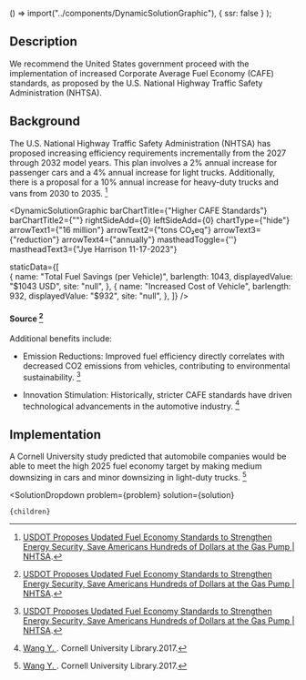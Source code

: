 
  () => import("../components/DynamicSolutionGraphic"),
  { ssr: false }
);


## Description
We recommend the United States government proceed with the implementation of increased Corporate Average Fuel Economy (CAFE) standards, as proposed by the U.S. National Highway Traffic Safety Administration (NHTSA).

## Background
The U.S. National Highway Traffic Safety Administration (NHTSA) has proposed increasing efficiency requirements incrementally from the 2027 through 2032 model years. This plan involves a 2% annual increase for passenger cars and a 4% annual increase for light trucks. Additionally, there is a proposal for a 10% annual increase for heavy-duty trucks and vans from 2030 to 2035​​. [^"1"]


<DynamicSolutionGraphic
  barChartTitle={"Higher CAFE Standards"}
  barChartTitle2={""}
  rightSideAdd={0}
  leftSideAdd={0}
  chartType={"hide"}
  arrowText1={"16 million"}
  arrowText2={"tons CO₂eq"}
  arrowText3={"reduction"}
  arrowText4={"annually"}
  mastheadToggle={''}
  mastheadText3={"Jye Harrison 11-17-2023"}
  
  
  staticData={[   
     {
      name: "Total Fuel Savings (per Vehicle)",
      barlength: 1043,
      displayedValue: "$1043 USD",
      site: "null",
    },
    {
      name: "Increased Cost of Vehicle",
      barlength: 932,
      displayedValue: "$932",
      site: "null",
    },
  ]}
/>
#### Source [^"1"]

Additional benefits include:

- Emission Reductions: Improved fuel efficiency directly correlates with decreased CO2 emissions from vehicles, contributing to environmental sustainability.  [^"1"]

- Innovation Stimulation: Historically, stricter CAFE standards have driven technological advancements in the automotive industry​​. [^"4"]


## Implementation

A Cornell University study predicted that automobile companies would be able to meet the high 2025 fuel economy target by making medium downsizing in cars and minor downsizing in light-duty trucks. [^"4"]


[^"1"]:  [USDOT Proposes Updated Fuel Economy Standards to Strengthen Energy Security, Save Americans Hundreds of Dollars at the Gas Pump | NHTSA](https://www.nhtsa.gov/press-releases/usdot-proposal-updated-cafe-hdpuv-standards). 
[^"2"]:  [US proposes raising vehicle fuel economy standards to 58 miles per gallon by 2032 | Reuters](https://www.reuters.com/business/autos-transportation/us-proposes-hike-vehicle-fuel-economy-standards-58-mpg-by-2032-2023-07-28/). 
[^"3"]:  [https://www.semanticscholar.org/paper/The-Economics-of-Fuel-Economy-Standards-Portney-Parry/434a6718b5de577c9ed910331509e97ffd71c54b](https://www.semanticscholar.org/paper/The-Economics-of-Fuel-Economy-Standards-Portney-Parry/434a6718b5de577c9ed910331509e97ffd71c54b). 
[^"4"]:  [Wang Y. ](https://www.semanticscholar.org/paper/ESSAYS-ON-REGULATION-AND-ITS-IMPACT-ON-INDUSTRY-AND-Wang/f5aeab56377c9878a645cc746b6d8ab5b1dcd5e8). Cornell University Library.2017.
[^"5"]:  [https://www.nhtsa.gov/sites/nhtsa.gov/files/2023-07/CAFE-2027-2032-HDPUV-2030-2035-NPRM-web-version.pdf](https://www.nhtsa.gov/sites/nhtsa.gov/files/2023-07/CAFE-2027-2032-HDPUV-2030-2035-NPRM-web-version.pdf). 

  <SolutionDropdown 
    problem={problem} 
    solution={solution}
  >
    {children}
  </SolutionDropdown>